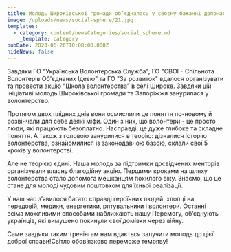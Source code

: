 ```yaml
---
title: Молодь Широківської громади об’єдналась у своєму бажанні допомагати!
image: /uploads/news/social-sphere/21.jpg
templates:
  - category: content/newsCategories/social_sphere.md
    _template: category
pubDate: 2023-06-26T10:08:00.000Z
hideNews: false
---
```


Завдяки ГО "Українська Волонтерська Служба", ГО "СВОІ - Спільнота Волонтерів Об'єднаних Ідеєю" та ГО "За розвиток" вдалося організувати та провести акцію “Школа волонтерства” в селі Широке. Завдяки цій ініціативі молодь Широківської громади та Запоріжжя занурилася у волонтерство. 

Протягом двох плідних днів вони осмислили це поняття по-новому й розвінчали для себе деякі міфи. Один з них, що волонтери - це просто люди, які працюють безоплатно. Насправді, це дуже глибоке та складне поняття. А також з головою занурилися в теорію: дізналися історію волонтерства, ознайомилися із законодавчою базою, склали свої 5 кроків у волонтерстві.

Але не теорією єдині. Наша молодь за підтримки досвідчених менторів організували власну благодійну акцію. Першими кроками на шляху волонтерства стало допомога  мешканцям похилого віку. Знаємо, що це стане для молоді чудовим поштовхом для їхньої реалізації. 

У наш час з’явилося багато справді героїчних людей: хлопці на передовій, медики, енергетики, рятувальники і волонтери. Останні всіма можливими способами наближають нашу Перемогу, об’єднують українців, які вимушено покинули свої домівки через війну. 

Саме завдяки таким тренінгам нам вдається залучити молодь до цієї доброї справи!Світло обов’язково переможе темряву!





